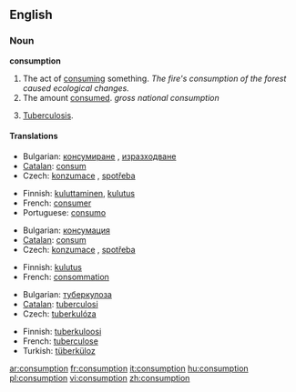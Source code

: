 ==English==
===Noun===
'''consumption'''

# The act of [[consume|consuming]] something.  ''The fire's consumption of the forest caused ecological changes.''
# The amount [[consume|consumed]].  ''gross national consumption''
# {{pathology}} {{obsolete}} [[tuberculosis|Tuberculosis]].

====Translations====
{{top|the act of consuming something}}
*Bulgarian: [[консумиране]] {{f}}, [[изразходване]] {{n}}
*[[Catalan]]: [[consum]] {{m}}
*Czech: [[konzumace]] {{f}}, [[spotřeba]] {{f}}
{{mid}}
*Finnish: [[kuluttaminen]], [[kulutus]]
*French: [[consumer]]
*Portuguese: [[consumo]] {{m}}
{{bottom}}

{{top|the amount consumed}}
*Bulgarian: [[консумация]] {{f}}
*[[Catalan]]: [[consum]] {{m}}
*Czech: [[konzumace]] {{f}}, [[spotřeba]] {{f}}
{{mid}}
*Finnish: [[kulutus]]
*French: [[consommation]] {{f}}
{{bottom}}

{{top|tuberculosis}}
*Bulgarian: [[туберкулоза]] {{f}}
*[[Catalan]]: [[tuberculosi]]
*Czech: [[tuberkulóza]] {{f}}
{{mid}}
*Finnish: [[tuberkuloosi]]
*French: [[tuberculose]] {{f}}
*Turkish: [[tüberküloz]]
{{bottom}}

[[ar:consumption]]
[[fr:consumption]]
[[it:consumption]]
[[hu:consumption]]
[[pl:consumption]]
[[vi:consumption]]
[[zh:consumption]]